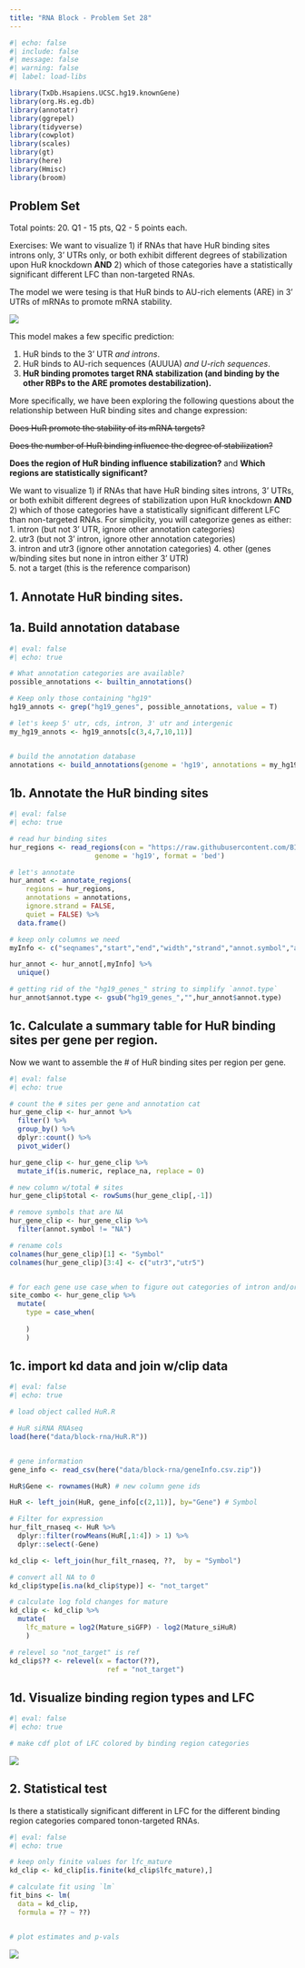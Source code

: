 ```yaml
---
title: "RNA Block - Problem Set 28"
---
```



```r
#| echo: false
#| include: false
#| message: false
#| warning: false
#| label: load-libs

library(TxDb.Hsapiens.UCSC.hg19.knownGene)
library(org.Hs.eg.db)
library(annotatr)
library(ggrepel)
library(tidyverse)
library(cowplot)
library(scales) 
library(gt)
library(here)
library(Hmisc)
library(broom)

```


## Problem Set

Total points: 20. Q1 - 15 pts, Q2 - 5 points each.

Exercises: We want to visualize 1) if RNAs that have HuR binding sites introns only, 3' UTRs only, or both exhibit different degrees of stabilization upon HuR knockdown **AND** 2) which of those categories have a statistically significant different LFC than non-targeted RNAs.

The model we were tesing is that HuR binds to AU-rich elements (ARE) in 3’ UTRs of mRNAs to promote mRNA stability.

![](/img/block-rna/hur_mechanism.png)

This model makes a few specific prediction:  

1. HuR binds to the 3' UTR *and introns*.
2. HuR binds to AU-rich sequences (AUUUA) *and U-rich sequences*.  
3. **HuR binding promotes target RNA stabilization (and binding by the other RBPs to the ARE promotes destabilization).**  

More specifically, we have been exploring the following questions  about the relationship between HuR binding sites and change expression:  

~~Does HuR promote the stability of its mRNA targets?~~ 

~~Does the number of HuR binding influence the degree of stabilization?~~  

**Does the region of HuR binding influence stabilization?** and **Which regions are statistically significant?**  

We want to visualize 1) if RNAs that have HuR binding sites introns, 3' UTRs, or both exhibit different degrees of stabilization upon HuR knockdown **AND** 2) which of those categories have a statistically significant different LFC than non-targeted RNAs. For simplicity, you will categorize genes as either:
1. intron (but not 3' UTR, ignore other annotation categories)   
2. utr3  (but not 3' intron, ignore other annotation categories)   
3. intron and utr3 (ignore other annotation categories)
4. other (genes w/binding sites but none in intron either 3' UTR)  
5. not a target (this is the reference comparison)



## 1. Annotate HuR binding sites.

## 1a. Build annotation database  

```r
#| eval: false
#| echo: true

# What annotation categories are available?
possible_annotations <- builtin_annotations()

# Keep only those containing "hg19"
hg19_annots <- grep("hg19_genes", possible_annotations, value = T)

# let's keep 5' utr, cds, intron, 3' utr and intergenic
my_hg19_annots <- hg19_annots[c(3,4,7,10,11)]


# build the annotation database
annotations <- build_annotations(genome = 'hg19', annotations = my_hg19_annots)

```


## 1b. Annotate the HuR binding sites

```r
#| eval: false
#| echo: true

# read hur binding sites
hur_regions <- read_regions(con = "https://raw.githubusercontent.com/BIMSBbioinfo/RCAS_meta-analysis/master/rbp-binding-sites/SRR248532.clusters.bed",
                     genome = 'hg19', format = 'bed')

# let's annotate
hur_annot <- annotate_regions(
    regions = hur_regions,
    annotations = annotations,
    ignore.strand = FALSE,
    quiet = FALSE) %>%
  data.frame()

# keep only columns we need
myInfo <- c("seqnames","start","end","width","strand","annot.symbol","annot.type")

hur_annot <- hur_annot[,myInfo] %>%
  unique() 

# getting rid of the "hg19_genes_" string to simplify `annot.type`
hur_annot$annot.type <- gsub("hg19_genes_","",hur_annot$annot.type)

```

## 1c. Calculate a summary table for HuR binding sites per gene per region.

Now we want to assemble the # of HuR binding sites per region per gene.


```r
#| eval: false
#| echo: true

# count the # sites per gene and annotation cat
hur_gene_clip <- hur_annot %>%
  filter() %>%
  group_by() %>%
  dplyr::count() %>%
  pivot_wider()

hur_gene_clip <- hur_gene_clip %>%
  mutate_if(is.numeric, replace_na, replace = 0)

# new column w/total # sites
hur_gene_clip$total <- rowSums(hur_gene_clip[,-1]) 

# remove symbols that are NA
hur_gene_clip <- hur_gene_clip %>%
  filter(annot.symbol != "NA")

# rename cols
colnames(hur_gene_clip)[1] <- "Symbol"
colnames(hur_gene_clip)[3:4] <- c("utr3","utr5")


# for each gene use case_when to figure out categories of intron and/or 3' UTR binding
site_combo <- hur_gene_clip %>%
  mutate(
    type = case_when(
      
    )
    ) 

```

## 1c. import kd data and join w/clip data

```r
#| eval: false
#| echo: true

# load object called HuR.R

# HuR siRNA RNAseq
load(here("data/block-rna/HuR.R"))


# gene information
gene_info <- read_csv(here("data/block-rna/geneInfo.csv.zip"))

HuR$Gene <- rownames(HuR) # new column gene ids

HuR <- left_join(HuR, gene_info[c(2,11)], by="Gene") # Symbol

# Filter for expression
hur_filt_rnaseq <- HuR %>%
  dplyr::filter(rowMeans(HuR[,1:4]) > 1) %>%
  dplyr::select(-Gene)

kd_clip <- left_join(hur_filt_rnaseq, ??,  by = "Symbol") 

# convert all NA to 0
kd_clip$type[is.na(kd_clip$type)] <- "not_target"

# calculate log fold changes for mature
kd_clip <- kd_clip %>%
  mutate(
    lfc_mature = log2(Mature_siGFP) - log2(Mature_siHuR)
    )

# relevel so "not_target" is ref
kd_clip$?? <- relevel(x = factor(??),
                        ref = "not_target")
```

## 1d. Visualize binding region types and LFC


```r
#| eval: false
#| echo: true

# make cdf plot of LFC colored by binding region categories


```


![](/img/block-rna/hur_region_kd.png)

## 2. Statistical test

Is there a statistically significant different in LFC for the different binding region categories compared tonon-targeted RNAs. 



```r
#| eval: false
#| echo: true

# keep only finite values for lfc_mature
kd_clip <- kd_clip[is.finite(kd_clip$lfc_mature),]

# calculate fit using `lm`
fit_bins <- lm(
  data = kd_clip,
  formula = ?? ~ ??)


# plot estimates and p-vals


```

![](/img/block-rna/hur_region_kd_estimates.png)